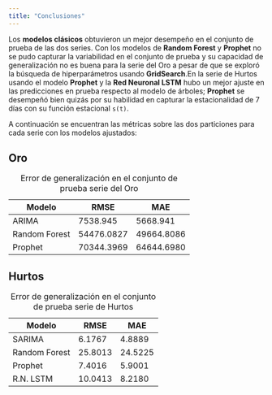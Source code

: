 ```yaml
---
title: "Conclusiones"
---
```


Los **modelos clásicos**  obtuvieron un mejor desempeño en el conjunto de prueba de las dos series. Con los modelos de **Random Forest** y **Prophet** no se pudo capturar la variabilidad en el conjunto de prueba y su capacidad de generalización no es buena para la serie del Oro a pesar de que se exploró la búsqueda de hiperparámetros usando **GridSearch**.En la serie de Hurtos usando el modelo **Prophet** y la **Red Neuronal LSTM** hubo un mejor ajuste en las predicciones en prueba respecto al modelo de árboles; **Prophet** se desempeñó bien quizás por su habilidad en capturar la estacionalidad de 7 días con su función estacional `s(t)`.

A continuación se encuentran las métricas sobre las dos particiones para cada serie con los modelos ajustados:

::: panel-tabset
## Oro

| Modelo        | RMSE     | MAE      |
|---------------|----------|----------|
| ARIMA         | 7538.945 | 5668.941 |
| Random Forest |54476.0827|49664.8086|
| Prophet       |70344.3969|64644.6980|

: Error de generalización en el conjunto de prueba serie del Oro

## Hurtos

| Modelo        | RMSE    | MAE     |
|---------------|---------|---------|
| SARIMA        | 6.1767  | 4.8889  |
| Random Forest | 25.8013 | 24.5225 |
| Prophet       | 7.4016  | 5.9001  |
| R.N. LSTM     | 10.0413 | 8.2180  |

: Error de generalización en el conjunto de prueba serie de Hurtos
:::
